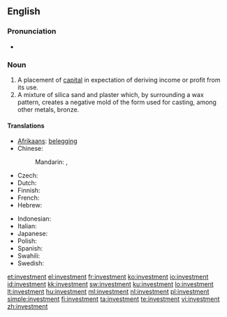 ==English==
{{wikipedia}}

===Pronunciation===
* {{audio|en-us-investment.ogg|Audio (US)}}

===Noun===
{{en-noun}}

# A placement of [[capital]] in expectation of deriving income or profit from its use.
# A mixture of silica sand and plaster which, by surrounding a wax pattern, creates a negative mold of the form used for casting, among other metals, bronze.

====Translations====
{{trans-top|a placement of capital in expectation of deriving income or profit from its use}}
* [[Afrikaans]]: [[belegging]]
* Chinese:
*: Mandarin: {{t|zh|投資|sc=Hani}}, {{t|zh|投资|tr=tóuzī|sc=Hani}}
* Czech: {{t-|cs|investice|f}}
* Dutch: {{t|nl|investering}}
* Finnish: {{t-|fi|sijoitus}}
* French: {{t+|fr|investissement}}
* Hebrew: {{t+|he|השקעה|f|tr=hashkaa}}
{{trans-mid}}
* Indonesian: {{t|id|investasi|xs=Indonesian}}
* Italian: {{t+|it|investimento|m}}
* Japanese: {{t-|ja|投資|tr=tōshi}}
* Polish: {{t+|pl|inwestycja|f}}
* Spanish: {{t-|es|inversión|f}}
* Swahili: {{t+|sw|uwekezaji|xs=Swahili}}
* Swedish: {{t|sv|investering}}
{{trans-bottom}}

[[et:investment]]
[[el:investment]]
[[fr:investment]]
[[ko:investment]]
[[io:investment]]
[[id:investment]]
[[kk:investment]]
[[sw:investment]]
[[ku:investment]]
[[lo:investment]]
[[lt:investment]]
[[hu:investment]]
[[ml:investment]]
[[nl:investment]]
[[pl:investment]]
[[simple:investment]]
[[fi:investment]]
[[ta:investment]]
[[te:investment]]
[[vi:investment]]
[[zh:investment]]